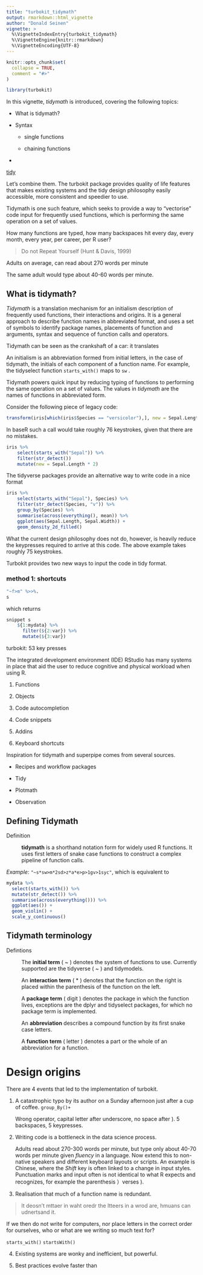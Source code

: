 ```yaml
---
title: "turbokit_tidymath"
output: rmarkdown::html_vignette
author: "Donald Seinen"
vignette: >
  %\VignetteIndexEntry{turbokit_tidymath}
  %\VignetteEngine{knitr::rmarkdown}
  %\VignetteEncoding{UTF-8}
---
```


```r
knitr::opts_chunk$set(
  collapse = TRUE,
  comment = "#>"
)
```

```r
library(turbokit)
```

In this vignette, *tidymath* is introduced, covering the following topics:

-   What is tidymath?

-   Syntax

    -   single functions

    -   chaining functions

-   

[tidy](https://www.jstatsoft.org/article/view/v059i10)

Let's combine them. The turbokit package provides quality of life features that makes existing systems and the tidy design philosophy easily accessible, more consistent and speedier to use.

Tidymath is one such feature, which seeks to provide a way to "vectorise" code input for frequently used functions, which is performing the same operation on a set of values.

How many functions are typed, how many backspaces hit every day, every month, every year, per career, per R user?

> Do not Repeat Yourself (Hunt & Davis, 1999)

Adults on average, can read about 270 words per minute

The same adult would type about 40-60 words per minute.

## What is tidymath?

*Tidymath* is a translation mechanism for an initialism description of frequently used functions, their interactions and origins. It is a general approach to describe function names in abbreviated format, and uses a set of symbols to identify package names, placements of function and arguments, syntax and sequence of function calls and operators.

Tidymath can be seen as the crankshaft of a car: it translates

An initialism is an abbreviation formed from initial letters, in the case of tidymath, the initials of each component of a function name. For example, the tidyselect function `starts_with()` maps to `sw` .

Tidymath powers quick input by reducing typing of functions to performing the same operation on a set of values. The values in *tidymath* are the names of functions in abbreviated form.

Consider the following piece of legacy code:

```r
transform(iris[which(iris$Species == "versicolor"),], new = Sepal.Length*2)
```

In baseR such a call would take roughly 76 keystrokes, given that there are no mistakes.

```r
iris %>%
    select(starts_with("Sepal")) %>%
    filter(str_detect())
    mutate(new = Sepal.Length * 2)
```

The tidyverse packages provide an alternative way to write code in a nice format

```r
iris %>%
    select(starts_with("Sepal"), Species) %>%
    filter(str_detect(Species, "v")) %>%
    group_by(Species) %>%
    summarise(across(everything(), mean)) %>%
    ggplot(aes(Sepal.Length, Sepal.Width)) +
    geom_density_2d_filled()
```

What the current design philosophy does not do, however, is heavily reduce the keypresses required to arrive at this code. The above example takes roughly 75 keystrokes.

Turbokit provides two new ways to input the code in tidy format.

### method 1: shortcuts

```r
"~f>m" %>>%.
s
```

which returns

```r
snippet s
	${1:mydata} %>%
	  filter(${2:var}) %>%
	  mutate(${3:var})
```

turbokit: 53 key presses

The integrated development environment (IDE) RStudio has many systems in place that aid the user to reduce cognitive and physical workload when using R.

1.  Functions

2.  Objects

3.  Code autocompletion

4.  Code snippets

5.  Addins

6.  Keyboard shortcuts

Inspiration for tidymath and superpipe comes from several sources.

-   Recipes and workflow packages

-   Tidy

-   Plotmath

-   Observation

## Defining Tidymath

Definition

:   **tidymath** is a shorthand notation form for widely used R functions. It uses first letters of snake case functions to construct a complex pipeline of function calls.

*Example*: `"~s*sw>m*2sd>z*a*e>p>1gv>1syc"`, which is equivalent to

```r
mydata %>%
  select(starts_with()) %>%
  mutate(str_detect()) %>%
  summarise(across(everything())) %>%
  ggplot(aes()) +
  geom_violin() +
  scale_y_continuous()
```

## Tidymath terminology

Defintions

:   The **initial term** ( \~ ) denotes the system of functions to use. Currently supported are the tidyverse ( \~ ) and tidymodels.

:   An **interaction term** ( \* ) denotes that the function on the right is placed within the parenthesis of the function on the left.

:   A **package term** ( digit ) denotes the package in which the function lives, exceptions are the dplyr and tidyselect packages, for which no package term is implemented.

:   An **abbreviation** describes a compound function by its first snake case letters.

:   A **function term** ( letter ) denotes a part or the whole of an abbreviation for a function.

# Design origins

There are 4 events that led to the implementation of turbokit.

1.  A catastrophic typo by its author on a Sunday afternoon just after a cup of coffee. `group_By()+`

    Wrong operator, capital letter after underscore, no space after ). 5 backspaces, 5 keypresses.

2.  Writing code is a bottleneck in the data science process.

    Adults read about 270-300 words per minute, but type only about 40-70 words per minute given *fluency* in a language. Now extend this to non-native speakers and different keyboard layouts or scripts. An example is Chinese, where the *Shift* key is often linked to a change in input styles. Punctuation marks and input often is not identical to what R expects and recognizes, for example the parenthesis ）verses ).

3.  Realisation that much of a function name is redundant.

> It deosn't mttaer in waht oredr the ltteers in a wrod are, hmuans can udnertsand it.

If we then do not write for computers, nor place letters in the correct order for ourselves, who or what are we writing so much text for?

`starts_with()` `startsWith()`

4.  Existing systems are wonky and inefficient, but powerful.

5.  Best practices evolve faster than

